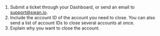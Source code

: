 1. Submit a ticket through your Dashboard, or send an email to support@swan.io.
1. Include the account ID of the account you need to close. You can also send a list of account IDs to close several accounts at once.
1. Explain why you want to close the account.
